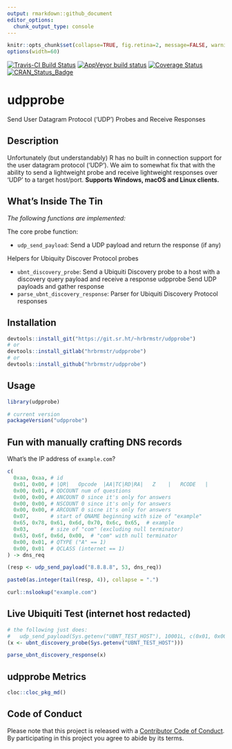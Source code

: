 ---
output: rmarkdown::github_document
editor_options: 
  chunk_output_type: console
---
```{r pkg-knitr-opts, include=FALSE}
knitr::opts_chunk$set(collapse=TRUE, fig.retina=2, message=FALSE, warning=FALSE)
options(width=60)
```

[![Travis-CI Build Status](https://travis-ci.org/hrbrmstr/udpprobe.svg?branch=master)](https://travis-ci.org/hrbrmstr/udpprobe) 
[![AppVeyor build status](https://ci.appveyor.com/api/projects/status/github/hrbrmstr/udpprobe?branch=master&svg=true)](https://ci.appveyor.com/project/hrbrmstr/udpprobe) 
[![Coverage Status](https://codecov.io/gh/hrbrmstr/udpprobe/branch/master/graph/badge.svg)](https://codecov.io/gh/hrbrmstr/udpprobe)
[![CRAN_Status_Badge](http://www.r-pkg.org/badges/version/udpprobe)](https://cran.r-project.org/package=udpprobe)

# udpprobe

Send User Datagram Protocol ('UDP') Probes and Receive Responses

## Description

Unfortunately (but understandably) R has no built in connection  support for
the user datagram protocol ('UDP'). We aim to somewhat fix that with the ability 
to send a lightweight probe and receive lightweight responses over 'UDP' to 
a target host/port. **Supports Windows, macOS and Linux clients.**

## What's Inside The Tin

_The following functions are implemented:_

The core probe function:

- `udp_send_payload`:	Send a UDP payload and return the response (if any)

Helpers for Ubiquity Discover Protocol probes

- `ubnt_discovery_probe`:	Send a Ubiquiti Discovery probe to a host with a discovery query payload and receive a response
udpprobe	Send UDP payloads and gather response
- `parse_ubnt_discovery_response`:	Parser for Ubiquiti Discovery Protocol responses

## Installation

```{r install-ex, eval=FALSE}
devtools::install_git("https://git.sr.ht/~hrbrmstr/udpprobe")
# or
devtools::install_gitlab("hrbrmstr/udpprobe")
# or
devtools::install_github("hrbrmstr/udpprobe")
```

## Usage

```{r lib-ex}
library(udpprobe)

# current version
packageVersion("udpprobe")

```

## Fun with manually crafting DNS records

What's the IP address of `example.com`?

```{r dns}
c(
  0xaa, 0xaa, # id
  0x01, 0x00, # |QR|   Opcode  |AA|TC|RD|RA|   Z    |   RCODE   |
  0x00, 0x01, # QDCOUNT num of questions
  0x00, 0x00, # ANCOUNT 0 since it's only for answers
  0x00, 0x00, # NSCOUNT 0 since it's only for answers
  0x00, 0x00, # ARCOUNT 0 sicne it's only for answers
  0x07,       # start of QNAME beginning with size of "example"
  0x65, 0x78, 0x61, 0x6d, 0x70, 0x6c, 0x65,  # example
  0x03,       # size of "com" (excluding null terminator)
  0x63, 0x6f, 0x6d, 0x00,  # "com" with null terminator
  0x00, 0x01, # QTYPE ("A" == 1)
  0x00, 0x01  # QCLASS (internet == 1)
) -> dns_req

(resp <- udp_send_payload("8.8.8.8", 53, dns_req))

paste0(as.integer(tail(resp, 4)), collapse = ".")

curl::nslookup("example.com")
```

## Live Ubiquiti Test (internet host redacted)

```{r ubnt}
# the following just does:
#   udp_send_payload(Sys.getenv("UBNT_TEST_HOST"), 10001L, c(0x01, 0x00, 0x00, 0x00))
(x <- ubnt_discovery_probe(Sys.getenv("UBNT_TEST_HOST")))

parse_ubnt_discovery_response(x)
```

## udpprobe Metrics

```{r cloc, echo=FALSE}
cloc::cloc_pkg_md()
```

## Code of Conduct

Please note that this project is released with a [Contributor Code of Conduct](CONDUCT.md). 
By participating in this project you agree to abide by its terms.
